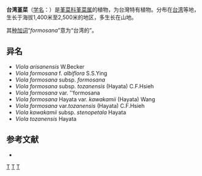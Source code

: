 {{Speciesbox 
| genus = Viola
| species = formosana
| image = Viola formosana in the spring wind.jpg
| authority = [[早田文藏|Hayata]], 1906
| subdivision_ranks =[[变种|变种]]
| subdivision =
* 台湾堇菜 ''V. f.'' var. ''formosana''
* [[长柄台湾堇菜|长柄台湾堇菜]] ''V. f.'' var. ''kawakamii''
* ''V. f.'' subsp. ''stenopetala'' Hayata
}}

'''台湾堇菜'''（[[学名|学名]]：{{lang|la|''Viola formosana''}}）是[[堇菜科|堇菜科]][[堇菜属|堇菜属]]的植物，为台灣特有植物。分布在[[台湾|台湾]]等地，生长于海拔1,400米至2,500米的地区，多生长在山地。

其[[种加词|种加词]]“''formosana''”意为“台湾的”。

== 异名 ==
* ''Viola arisanensis'' W.Becker
* ''Viola formosana'' f. ''albiflora'' S.S.Ying
* ''Viola formosana'' subsp. ''formosana''
* ''Viola formosana'' subsp. ''tozanensis'' (Hayata) C.F.Hsieh
* ''Viola formosana'' var. ''formosana
* ''Viola formosana'' Hayata var. ''kawakamii'' (Hayata) Wang
* ''Viola formosana'' var.'' tozanensis'' (Hayata) C.F.Hsieh
* ''Viola kawakamii'' subsp. ''stenopetala'' Hayata
* ''Viola tozanensis'' Hayata

== 参考文献 ==
<div class="references-small">
* {{cite web| url =http://www.bioinfo.cn/db05/KmzwSpecies.php?action=view&id=23794| title =台湾堇菜（原变种）| work =《中国高等植物数据库全库》| publisher =中国科学院微生物研究所| author =昆明植物研究所| accessdate =2009-02-25| deadurl =yes| archiveurl =https://web.archive.org/web/20160305015510/http://www.bioinfo.cn/db05/KmzwSpecies.php?action=view&id=23794| archivedate =2016-03-05}}
</div>
{{Taxonbar|from=Q10914644}}

[[Category:堇菜属|T]]
[[Category:臺灣特有植物|T]]
[[Category:1906年描述的植物|T]]